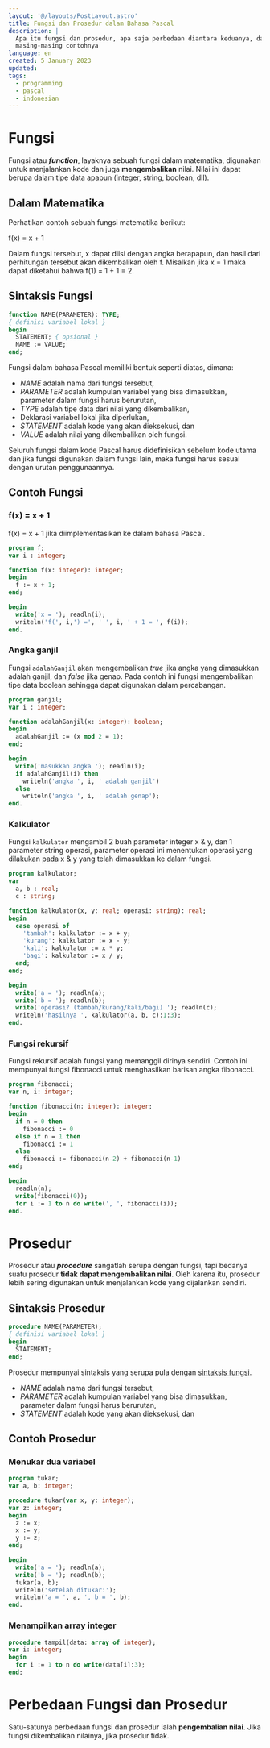 ```yaml
---
layout: '@/layouts/PostLayout.astro'
title: Fungsi dan Prosedur dalam Bahasa Pascal
description: |
  Apa itu fungsi dan prosedur, apa saja perbedaan diantara keduanya, dan juga
  masing-masing contohnya
language: en
created: 5 January 2023
updated:
tags:
  - programming
  - pascal
  - indonesian
---
```



# Fungsi

Fungsi atau ***function***, layaknya sebuah fungsi dalam matematika, digunakan
untuk menjalankan kode dan juga **mengembalikan** nilai. Nilai ini dapat berupa
dalam tipe data apapun (integer, string, boolean, dll).

## Dalam Matematika

Perhatikan contoh sebuah fungsi matematika berikut:

<K block={true}>f(x) = x + 1</K>

Dalam fungsi tersebut, <K>x</K> dapat diisi dengan angka berapapun, dan hasil
dari perhitungan tersebut akan dikembalikan oleh <K>f.</K> Misalkan jika
<K>x = 1</K> maka dapat diketahui bahwa <K>f(1) = 1 + 1 = 2.</K>

## Sintaksis Fungsi

```pascal
function NAME(PARAMETER): TYPE;
{ definisi variabel lokal }
begin
  STATEMENT; { opsional }
  NAME := VALUE;
end;
```

Fungsi dalam bahasa Pascal memiliki bentuk seperti diatas, dimana:

- *NAME* adalah nama dari fungsi tersebut,
- *PARAMETER* adalah kumpulan variabel yang bisa dimasukkan, parameter dalam
  fungsi harus berurutan,
- *TYPE* adalah tipe data dari nilai yang dikembalikan,
- Deklarasi variabel lokal jika diperlukan,
- *STATEMENT* adalah kode yang akan dieksekusi, dan
- *VALUE* adalah nilai yang dikembalikan oleh fungsi.

Seluruh fungsi dalam kode Pascal harus didefinisikan sebelum kode utama dan jika
fungsi digunakan dalam fungsi lain, maka fungsi harus sesuai dengan urutan
penggunaannya.

## Contoh Fungsi

### f(x) = x + 1

<K>f(x) = x + 1</K> jika diimplementasikan ke dalam bahasa Pascal.

```pascal
program f;
var i : integer;

function f(x: integer): integer;
begin
  f := x + 1;
end;

begin
  write('x = '); readln(i);
  writeln('f(', i,') =', ' ', i, ' + 1 = ', f(i));
end.
```

### Angka ganjil

Fungsi `adalahGanjil` akan mengembalikan *true* jika angka yang dimasukkan
adalah ganjil, dan *false* jika genap. Pada contoh ini fungsi mengembalikan
tipe data boolean sehingga dapat digunakan dalam percabangan.

```pascal
program ganjil;
var i : integer;

function adalahGanjil(x: integer): boolean;
begin
  adalahGanjil := (x mod 2 = 1);
end;

begin
  write('masukkan angka '); readln(i);
  if adalahGanjil(i) then
    writeln('angka ', i, ' adalah ganjil')
  else
    writeln('angka ', i, ' adalah genap');
end.
```

### Kalkulator

Fungsi `kalkulator` mengambil 2 buah parameter integer x & y, dan 1 parameter
string operasi, parameter operasi ini menentukan operasi yang dilakukan pada
x & y yang telah dimasukkan ke dalam fungsi.

```pascal
program kalkulator;
var
  a, b : real;
  c : string;

function kalkulator(x, y: real; operasi: string): real;
begin
  case operasi of
    'tambah': kalkulator := x + y;
    'kurang': kalkulator := x - y;
    'kali': kalkulator := x * y;
    'bagi': kalkulator := x / y;
  end;
end;

begin
  write('a = '); readln(a);
  write('b = '); readln(b);
  write('operasi? (tambah/kurang/kali/bagi) '); readln(c);
  writeln('hasilnya ', kalkulator(a, b, c):1:3);
end.
```

### Fungsi rekursif

Fungsi rekursif adalah fungsi yang memanggil dirinya sendiri. Contoh ini
mempunyai fungsi fibonacci untuk menghasilkan barisan angka fibonacci.

```pascal
program fibonacci;
var n, i: integer;

function fibonacci(n: integer): integer;
begin
  if n = 0 then
    fibonacci := 0
  else if n = 1 then
    fibonacci := 1
  else
    fibonacci := fibonacci(n-2) + fibonacci(n-1)
end;

begin
  readln(n);
  write(fibonacci(0));
  for i := 1 to n do write(', ', fibonacci(i));
end.
```

# Prosedur

Prosedur atau ***procedure*** sangatlah serupa dengan fungsi, tapi bedanya suatu
prosedur **tidak dapat mengembalikan nilai**. Oleh karena itu, prosedur lebih
sering digunakan untuk menjalankan kode yang dijalankan sendiri.

## Sintaksis Prosedur

```pascal
procedure NAME(PARAMETER);
{ definisi variabel lokal }
begin
  STATEMENT;
end;
```

Prosedur mempunyai sintaksis yang serupa pula dengan [sintaksis fungsi](#sintaksis).

- *NAME* adalah nama dari fungsi tersebut,
- *PARAMETER* adalah kumpulan variabel yang bisa dimasukkan, parameter dalam
  fungsi harus berurutan,
- *STATEMENT* adalah kode yang akan dieksekusi, dan

## Contoh Prosedur

### Menukar dua variabel

```pascal
program tukar;
var a, b: integer;

procedure tukar(var x, y: integer);
var z: integer;
begin
  z := x;
  x := y;
  y := z;
end;

begin
  write('a = '); readln(a);
  write('b = '); readln(b);
  tukar(a, b);
  writeln('setelah ditukar:');
  writeln('a = ', a, ', b = ', b);
end.
```

### Menampilkan array integer

```pascal
procedure tampil(data: array of integer);
var i: integer;
begin
  for i := 1 to n do write(data[i]:3);
end;
```

# Perbedaan Fungsi dan Prosedur

Satu-satunya perbedaan fungsi dan prosedur ialah **pengembalian nilai**. Jika
fungsi dikembalikan nilainya, jika prosedur tidak.
